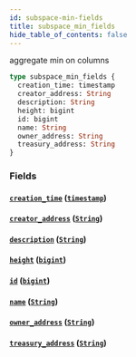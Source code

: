 ```yaml
---
id: subspace-min-fields
title: subspace_min_fields
hide_table_of_contents: false
---
```


aggregate min on columns

```graphql
type subspace_min_fields {
  creation_time: timestamp
  creator_address: String
  description: String
  height: bigint
  id: bigint
  name: String
  owner_address: String
  treasury_address: String
}
```

### Fields

#### [`creation_time`](#) ([`timestamp`](/07-graphql/scalars/timestamp))

#### [`creator_address`](#) ([`String`](/07-graphql/scalars/string))

#### [`description`](#) ([`String`](/07-graphql/scalars/string))

#### [`height`](#) ([`bigint`](/07-graphql/scalars/bigint))

#### [`id`](#) ([`bigint`](/07-graphql/scalars/bigint))

#### [`name`](#) ([`String`](/07-graphql/scalars/string))

#### [`owner_address`](#) ([`String`](/07-graphql/scalars/string))

#### [`treasury_address`](#) ([`String`](/07-graphql/scalars/string))
